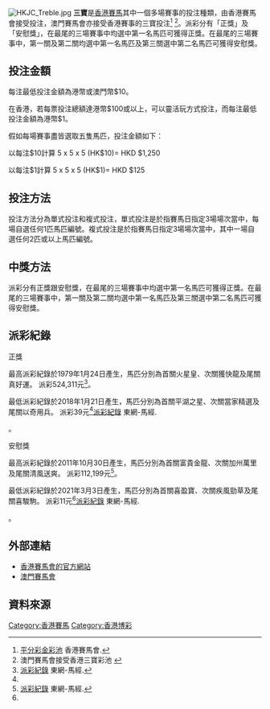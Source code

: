 {{多個問題|
{{citation style|time=2017-06-30T00:43:36+00:00}}
{{globalize|time=2017-06-01T01:59:31+00:00}}
}}
[[File:HKJC_Treble.jpg|thumb]]
'''三寶'''是[[香港賽馬|香港賽馬]]其中一個多場賽事的投注種類，由香港賽馬會接受投注，澳門賽馬會亦接受香港賽事的三寶投注<ref>[http://special.hkjc.com/racing/info/ch/betting/guide_qualifications_pari.asp 平分彩金彩池] {{Wayback|url=http://special.hkjc.com/racing/info/ch/betting/guide_qualifications_pari.asp |date=20161215081027 }}香港賽馬會.</ref> <ref>澳門賽馬會接受香港三寶彩池 {{cite web |url=http://www.macaodaily.com/html/2016-09/08/content_1119822.htm |title=存档副本 |accessdate=2017-03-31 |deadurl=yes |archiveurl=https://web.archive.org/web/20170331210620/http://www.macaodaily.com/html/2016-09/08/content_1119822.htm |archivedate=2017-03-31 }}</ref>。派彩分有「正獎」及「安慰獎」，在最尾的三場賽事中均選中第一名馬匹可獲得正獎。在最尾的三場賽事中，第一關及第二關均選中第一名馬匹及第三關選中第二名馬匹可獲得安慰獎。

== 投注金額 ==
每注最低投注金額為港幣或澳門幣$10。

在香港，若每票投注總額達港幣$100或以上，可以靈活玩方式投注，而每注最低投注金額為港幣$1。

假如每場賽事盡皆選取五隻馬匹，投注金額如下：

以每注$10計算
5 x 5 x 5 (HK$10)= HKD $1,250

以每注$1計算
5 x 5 x 5 (HK$1)= HKD $125

== 投注方法 ==
投注方法分為單式投注和複式投注，單式投注是於指賽馬日指定3場場次當中，每場自選任何1匹馬匹編號。複式投注是於指賽馬日指定3場場次當中，其中一場自選任何2匹或以上馬匹編號。

== 中獎方法 ==
派彩分有正獎跟安慰獎，在最尾的三場賽事中均選中第一名馬匹可獲得正獎。在最尾的三場賽事中，第一關及第二關均選中第一名馬匹及第三關選中第二名馬匹可獲得安慰獎。

== 派彩紀錄 ==
正獎

最高派彩紀錄於1979年1月24日產生，馬匹分別為首關火星皇、次關獲快龍及尾關真好運。
派彩524,311元<ref name=":0">[http://racing.on.cc/racing/sta/current/rjstai0001x0.html 派彩紀錄] {{Wayback|url=http://racing.on.cc/racing/sta/current/rjstai0001x0.html |date=20200809134143 }}東網-馬經.</ref>。

最低派彩紀錄於2018年1月21日產生，馬匹分別為首關平湖之星、次關當家精選及尾關以奇用兵。
派彩39元<ref name=":0" />[http://racing.on.cc/racing/sta/current/rjstai0001x0.html 派彩紀錄] {{Wayback|url=http://racing.on.cc/racing/sta/current/rjstai0001x0.html |date=20200809134143 }}東網-馬經.</ref>。

安慰獎

最高派彩紀錄於2011年10月30日產生，馬匹分別為首關富貴金龍、次關加州萬里及尾關清風送爽。
派彩112,199元<ref name=":0">[http://racing.on.cc/racing/sta/current/rjstai0001x0.html 派彩紀錄] {{Wayback|url=http://racing.on.cc/racing/sta/current/rjstai0001x0.html |date=20200809134143 }}東網-馬經.</ref>。

最低派彩紀錄於2021年3月3日產生，馬匹分別為首關喜盈寶、次關疾風勁草及尾關喜駿駒。
派彩11元<ref name=":0" />[http://racing.on.cc/racing/sta/current/rjstai0001x0.html 派彩紀錄] {{Wayback|url=http://racing.on.cc/racing/sta/current/rjstai0001x0.html |date=20200809134143 }}東網-馬經.</ref>。

== 外部連結 ==
*[http://racing.hkjc.com?cid=OSXXDLC_WIKIPEDIA 香港賽馬會的官方網站]{{Wayback|url=http://racing.hkjc.com/?cid=OSXXDLC_WIKIPEDIA |date=20200809134221 }}
*[http://www.mjc.mo/race/info/index.php 澳門賽馬會]{{WebCite|url=https://www.webcitation.org/6CNpY0hn7?url=http://www.mjc.mo/race/info/index.php |date=20121123065359 |dateformat=iso }}

== 資料來源 ==
{{Reflist}}

[[Category:香港賽馬|Category:香港賽馬]]
[[Category:香港博彩|Category:香港博彩]]